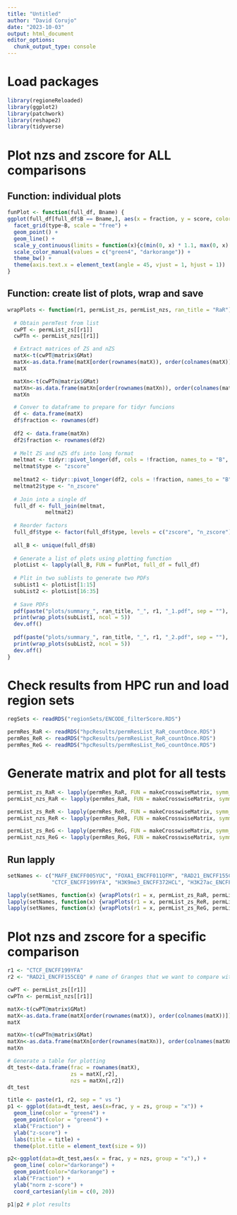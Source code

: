 ```yaml
---
title: "Untitled"
author: "David Corujo"
date: "2023-10-03"
output: html_document
editor_options:
  chunk_output_type: console
---
```


# Load packages
```r
library(regioneReloaded)
library(ggplot2)
library(patchwork)
library(reshape2)
library(tidyverse)
```

# Plot nzs and zscore for ALL comparisons

## Function: individual plots
```r
funPlot <- function(full_df, Bname) {
ggplot(full_df[full_df$B == Bname,], aes(x = fraction, y = score, color = type, group = type)) +
  facet_grid(type~B, scale = "free") +
  geom_point() +
  geom_line() +
  scale_y_continuous(limits = function(x){c(min(0, x) * 1.1, max(0, x) * 1.1)}) +
  scale_color_manual(values = c("green4", "darkorange")) +
  theme_bw() +
  theme(axis.text.x = element_text(angle = 45, vjust = 1, hjust = 1))
}
```

## Function: create list of plots, wrap and save
```r
wrapPlots <- function(r1, permList_zs, permList_nzs, ran_title = "RaR") {
  
  # Obtain permTest from list
  cwPT <- permList_zs[[r1]]
  cwPTn <- permList_nzs[[r1]]

  # Extract matrices of ZS and nZS
  matX<-t(cwPT@matrix$GMat)
  matX<-as.data.frame(matX[order(rownames(matX)), order(colnames(matX))])
  matX

  matXn<-t(cwPTn@matrix$GMat)
  matXn<-as.data.frame(matXn[order(rownames(matXn)), order(colnames(matXn))])
  matXn

  # Conver to dataframe to prepare for tidyr funcions
  df <- data.frame(matX)
  df$fraction <- rownames(df)
  
  df2 <- data.frame(matXn)
  df2$fraction <- rownames(df2)
  
  # Melt ZS and nZS dfs into long format
  meltmat <- tidyr::pivot_longer(df, cols = !fraction, names_to = "B", values_to = "score")
  meltmat$type <- "zscore"
  
  meltmat2 <- tidyr::pivot_longer(df2, cols = !fraction, names_to = "B", values_to = "score")
  meltmat2$type <- "n_zscore"
  
  # Join into a single df
  full_df <- full_join(meltmat, 
            meltmat2)
  
  # Reorder factors
  full_df$type <- factor(full_df$type, levels = c("zscore", "n_zscore"))
  
  all_B <- unique(full_df$B)
  
  # Generate a list of plots using plotting function
  plotList <- lapply(all_B, FUN = funPlot, full_df = full_df)
  
  # Plit in two sublists to generate two PDFs
  subList1 <- plotList[1:15]
  subList2 <- plotList[16:35]
  
  # Save PDFs
  pdf(paste("plots/summary_", ran_title, "_", r1, "_1.pdf", sep = ""), height = 10, width = 20)
  print(wrap_plots(subList1, ncol = 5))
  dev.off()
  
  pdf(paste("plots/summary_", ran_title, "_", r1, "_2.pdf", sep = ""), height = 10, width = 20)
  print(wrap_plots(subList2, ncol = 5))
  dev.off() 
}
```

# Check results from HPC run and load region sets
```r
regSets <- readRDS("regionSets/ENCODE_filterScore.RDS")

permRes_RaR <- readRDS("hpcResults/permResList_RaR_countOnce.RDS")
permRes_ReR <- readRDS("hpcResults/permResList_ReR_countOnce.RDS")
permRes_ReG <- readRDS("hpcResults/permResList_ReG_countOnce.RDS")
```

# Generate matrix and plot for all tests

```r
permList_zs_RaR <- lapply(permRes_RaR, FUN = makeCrosswiseMatrix, symm_matrix = F, zs.type = "z_score")
permList_nzs_RaR <- lapply(permRes_RaR, FUN = makeCrosswiseMatrix, symm_matrix = F)

permList_zs_ReR <- lapply(permRes_ReR, FUN = makeCrosswiseMatrix, symm_matrix = F, zs.type = "z_score")
permList_nzs_ReR <- lapply(permRes_ReR, FUN = makeCrosswiseMatrix, symm_matrix = F)

permList_zs_ReG <- lapply(permRes_ReG, FUN = makeCrosswiseMatrix, symm_matrix = F, zs.type = "z_score")
permList_nzs_ReG <- lapply(permRes_ReG, FUN = makeCrosswiseMatrix, symm_matrix = F)
```

## Run lapply

```r
setNames <- c("MAFF_ENCFF005YUC", "FOXA1_ENCFF011QFM", "RAD21_ENCFF155CEQ", "POLR2A_ENCFF159PYD", 
              "CTCF_ENCFF199YFA", "H3K9me3_ENCFF372HCL", "H3K27ac_ENCFF392KDI", "H3K4me3_ENCFF982DUT")

lapply(setNames, function(x) {wrapPlots(r1 = x, permList_zs_RaR, permList_nzs_RaR, ran_title = "RaR")})
lapply(setNames, function(x) {wrapPlots(r1 = x, permList_zs_ReR, permList_nzs_ReR, ran_title = "ReR")})
lapply(setNames, function(x) {wrapPlots(r1 = x, permList_zs_ReG, permList_nzs_ReG, ran_title = "ReG")})
```

# Plot nzs and zscore for a specific comparison

```r

r1 <- "CTCF_ENCFF199YFA"
r2 <- "RAD21_ENCFF155CEQ" # name of Granges that we want to compare with 

cwPT <- permList_zs[[r1]]
cwPTn <- permList_nzs[[r1]]

matX<-t(cwPT@matrix$GMat)
matX<-as.data.frame(matX[order(rownames(matX)), order(colnames(matX))])
matX

matXn<-t(cwPTn@matrix$GMat)
matXn<-as.data.frame(matXn[order(rownames(matXn)), order(colnames(matXn))])
matXn

# Generate a table for plotting
dt_test<-data.frame(frac = rownames(matX),
                    zs = matX[,r2],
                    nzs = matXn[,r2])
dt_test

title <- paste(r1, r2, sep = " vs ")
p1 <- ggplot(data=dt_test, aes(x=frac, y = zs, group = "x")) +
  geom_line(color = "green4") +
  geom_point(color = "green4") +
  xlab("Fraction") +
  ylab("z-score") +
  labs(title = title) +
  theme(plot.title = element_text(size = 9))

p2<-ggplot(data=dt_test,aes(x = frac, y = nzs, group = "x"),) +
  geom_line( color="darkorange") +
  geom_point(color="darkorange") + 
  xlab("Fraction") + 
  ylab("norm z-score") +
  coord_cartesian(ylim = c(0, 20))

p1|p2 # plot results
```